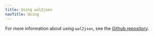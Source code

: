 ```yaml
---
title: Using wal2json
navTitle: Using
---
```


For more information about using `wal2json`, see the [Github repository](https://github.com/eulerto/wal2json/blob/master/README.md).